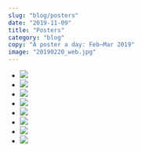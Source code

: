 ```yaml
---
slug: "blog/posters"
date: "2019-11-09"
title: "Posters"
category: "blog"
copy: "A poster a day: Feb–Mar 2019"
image: "20190220_web.jpg"
---
```


- ![](20190219-web.jpg)
- ![](20190220_web.jpg)
- ![](20190222-web.jpg)
- ![](20190223-web.jpg)
- ![](20190224-web.jpg)
- ![](20190225-D2-web.jpg)
- ![](20190226-web.jpg)
- ![](20190302-web.jpg)
